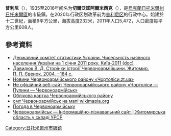 {{No footnotes|time=2015-09-16T13:02:20+00:00}}
'''普利尼'''（{{lang-uk|Пулини}}），1935至2016年间名为'''切爾沃諾阿爾米西克'''（{{lang-uk|Червоноармійськ}}），是[[烏克蘭|烏克蘭]][[日托米爾州|日托米爾州]][[日托米爾區|日托米爾區]]的市級鎮。在2020年行政区划改革前为[[普利尼区|普利尼区]]的行政中心。始建於十二世紀，面積9平方公里，海拔高度232米，2011年人口5,472，人口密度每平方公里608人。

==參考資料==
*[https://web.archive.org/web/20121010205321/http://stat6.stat.lviv.ua/PXWEB2007/ukr/publ/2011/chnas.zip Державний комітет статистики України. Чисельність наявного населення України на 1 січня 2011 року, Київ-2011 (doc)]
* [http://puliny.at.ua/material/books/Davyduc_Storink/s_1.html Давидюк В. Д. Сторінки історії Червоноармійщини. Житомир. П. П. Євенок, 2004. −184 с.]{{dead link|date=2017年11月 |bot=InternetArchiveBot |fix-attempted=yes }}
* [http://чортоліси.zt.ua Новини Червоноармійського району «Чортоліси.zt.ua» ] {{Wayback|url=http://xn--h1afiajie1b6j.zt.ua/ |date=20201023115153 }}
* [http://puliny.at.ua/ Не офіційний веб-сайт Червоноармійського району «Чортоліси — Пулини — Червоноармійськ» ] {{Wayback|url=http://puliny.at.ua/ |date=20140417170511 }}
* [http://gska2.rada.gov.ua/pls/z7502/A005?rdat1=16.02.2007&rf7571=10672 Облікова картка Червоноармійського району]{{dead link|date=2017年11月 |bot=InternetArchiveBot |fix-attempted=yes }}
* [http://wikimapia.org/#lat=50.468485&lon=28.269024&z=13&l=37&m=a&v=2 смт Червоноармійськ на мапі wikimapia.org]{{Wayback|url=http://wikimapia.org/#lat=50.468485&lon=28.269024&z=13&l=37&m=a&v=2 |date=20180201220901 }}
* [http://weather.in.ua/ua/zhitomirskaja/1127 Погода в Червоноармійську] {{Wayback|url=http://weather.in.ua/ua/zhitomirskaja/1127 |date=20200923220210 }}
* [http://imsu-zhytomyr.com/mista-i-sela-zhytomyrskoi-oblasti/chervonoarmijskyj-rajon/chervonoarmijsk-.html Червоноармійськ —  Інформаційно-пізнавальний сайт | Житомирська область у складі УРСР] {{Wayback|url=http://imsu-zhytomyr.com/mista-i-sela-zhytomyrskoi-oblasti/chervonoarmijskyj-rajon/chervonoarmijsk-.html |date=20200503011937 }}

{{coord|50|27|58|N|28|15|39|E|scale:30000|display=title}}
{{Zhytomyr-geo-stub}}

{{DEFAULTSORT:Пулини}}
[[Category:日托米爾州市級鎮|Category:日托米爾州市級鎮]]